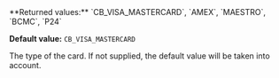 <ParamField body="CardType" type="string">   
**Returned values:** `CB_VISA_MASTERCARD`, `AMEX`, `MAESTRO`, `BCMC`, `P24`

**Default value:** `CB_VISA_MASTERCARD`

The type of the card. If not supplied, the default value will be taken into account.  
</ParamField>